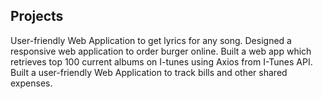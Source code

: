 ## Projects

<ProjectCard title="Lyrics Finder" link="https://lyric-finder-74b97.firebaseapp.com/" bg="linear-gradient(to right, #D4145A 0%, #FBB03B 100%)">
User-friendly Web Application to get lyrics for any song.
</ProjectCard>

<ProjectCard title="Hamburger Ordering Application" link="https://burger-create-63d20.firebaseapp.com/" bg="linear-gradient(to right, #D4145A 0%, #FBB03B 100%)">
Designed a responsive web application to order burger online.
</ProjectCard>

<ProjectCard title="Fetch Top 100 I-Tunes Album" link="https://i-tunes-fetch-top-100-songs.herokuapp.com/" bg="linear-gradient(to right, #D4145A 0%, #FBB03B 100%)">
Built a web app which retrieves top 100 current albums on I-tunes using Axios from I-Tunes API.
</ProjectCard>

<ProjectCard title="Money Splitter" link="https://github.com/ayushtibra/Money_Splitter" bg="linear-gradient(to right, #D4145A 0%, #FBB03B 100%)">
Built a user-friendly Web Application to track bills and other shared expenses.
</ProjectCard>

